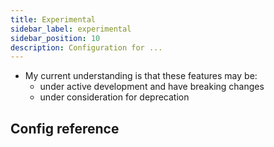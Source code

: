 ```yaml
---
title: Experimental
sidebar_label: experimental
sidebar_position: 10
description: Configuration for ...
---
```



- My current understanding is that these features may be:
  - under active development and have breaking changes
  - under consideration for deprecation

## Config reference

<Experimental/>



